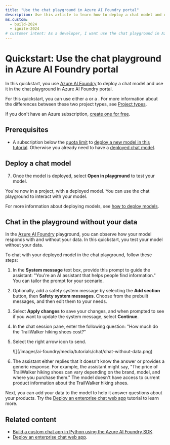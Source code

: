```yaml
---
title: "Use the chat playground in Azure AI Foundry portal"
description: Use this article to learn how to deploy a chat model and use it in the chat playground in Azure AI Foundry portal.
ms.custom:
  - build-2024
  - ignite-2024
# customer intent: As a developer, I want use the chat playground in Azure AI Foundry portal so I can work with generative AI.
---
```


# Quickstart: Use the chat playground in Azure AI Foundry portal

In this quickstart, you use [Azure AI Foundry](https://ai.azure.com/?cid=learnDocs) to deploy a chat model and use it in the chat playground in Azure AI Foundry portal.


For this quickstart, you can use either a <Hub /> or a <Fdp />. For more information about the differences between these two project types, see [Project types](../what-is-azure-ai-foundry.md#project-types).


If you don't have an Azure subscription, <a href="https://azure.microsoft.com/free/cognitive-services" target="_blank">create one for free</a>.

## Prerequisites

- A subscription below the [quota limit](../how-to/quota) to [deploy a new model in this tutorial](#deploy-a-chat-model). Otherwise you already need to have a [deployed chat model](../how-to/deploy-models-openai).


## Deploy a chat model


<DeployModel />

7. Once the model is deployed, select **Open in playground** to test your model.

You're now in a project, with a deployed model. You can use the chat playground to interact with your model.

For more information about deploying models, see [how to deploy models](../how-to/deploy-models-openai).

## Chat in the playground without your data

In the [Azure AI Foundry](https://ai.azure.com/?cid=learnDocs) playground, you can observe how your model responds with and without your data. In this quickstart, you test your model without your data.

To chat with your deployed model in the chat playground, follow these steps:

1. In the **System message** text box, provide this prompt to guide the assistant: "You're an AI assistant that helps people find information." You can tailor the prompt for your scenario.
1. Optionally, add a safety system message by selecting the **Add section** button, then **Safety system messages**. Choose from the prebuilt messages, and then edit them to your needs.

1. Select **Apply changes** to save your changes, and when prompted to see if you want to update the system message, select **Continue**. 
1. In the chat session pane, enter the following question: "How much do the TrailWalker hiking shoes cost?"
1. Select the right arrow icon to send.

    <Frame>
        ![](/images/ai-foundry/media/tutorials/chat/chat-without-data.png)
    </Frame>

1. The assistant either replies that it doesn't know the answer or provides a generic response. For example, the assistant might say, "The price of TrailWalker hiking shoes can vary depending on the brand, model, and where you purchase them." The model doesn't have access to current product information about the TrailWalker hiking shoes. 

Next, you can add your data to the model to help it answer questions about your products. Try the [Deploy an enterprise chat web app](../tutorials/deploy-chat-web-app) tutorial to learn more.

## Related content

- [Build a custom chat app in Python using the Azure AI Foundry SDK](./get-started-code).
- [Deploy an enterprise chat web app](../tutorials/deploy-chat-web-app).
